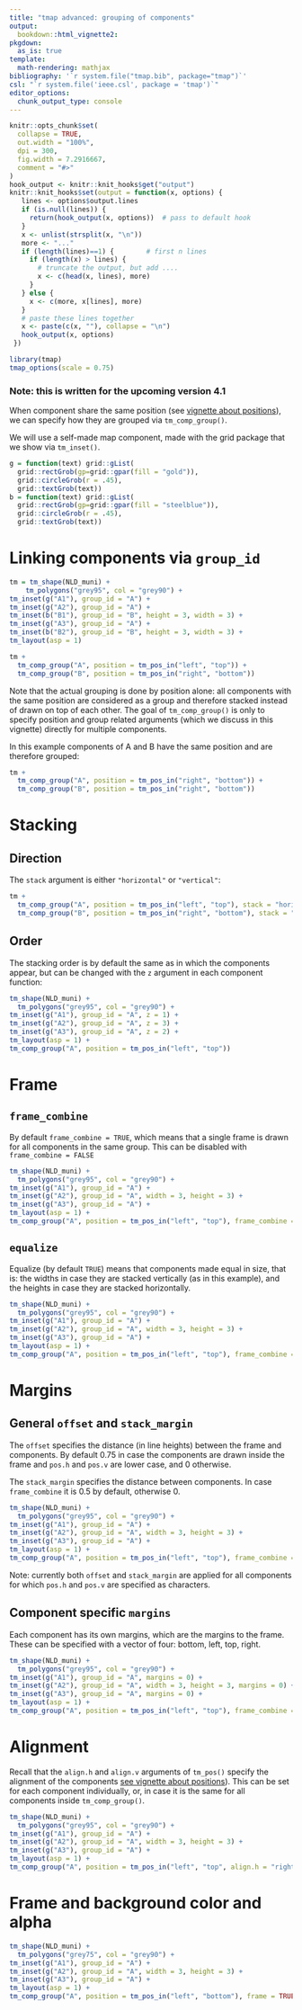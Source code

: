 ```yaml
---
title: "tmap advanced: grouping of components"
output: 
  bookdown::html_vignette2:
pkgdown:
  as_is: true
template:
  math-rendering: mathjax
bibliography: '`r system.file("tmap.bib", package="tmap")`'
csl: "`r system.file('ieee.csl', package = 'tmap')`"
editor_options: 
  chunk_output_type: console
---
```


```r
knitr::opts_chunk$set(
  collapse = TRUE,
  out.width = "100%",
  dpi = 300,
  fig.width = 7.2916667,
  comment = "#>"
)
hook_output <- knitr::knit_hooks$get("output")
knitr::knit_hooks$set(output = function(x, options) {
   lines <- options$output.lines
   if (is.null(lines)) {
     return(hook_output(x, options))  # pass to default hook
   }
   x <- unlist(strsplit(x, "\n"))
   more <- "..."
   if (length(lines)==1) {        # first n lines
     if (length(x) > lines) {
       # truncate the output, but add ....
       x <- c(head(x, lines), more)
     }
   } else {
     x <- c(more, x[lines], more)
   }
   # paste these lines together
   x <- paste(c(x, ""), collapse = "\n")
   hook_output(x, options)
 })

```


```r
library(tmap)
tmap_options(scale = 0.75)
```

### Note: this is written for the upcoming version 4.1

When component share the same position (see [vignette about positions](https://r-tmap.github.io/tmap/articles/adv_positions)), we can specify how they are grouped via `tm_comp_group()`.

We will use a self-made map component, made with the grid package that we show via `tm_inset()`.
```r
g = function(text) grid::gList(
  grid::rectGrob(gp=grid::gpar(fill = "gold")), 
  grid::circleGrob(r = .45), 
  grid::textGrob(text))
b = function(text) grid::gList(
  grid::rectGrob(gp=grid::gpar(fill = "steelblue")), 
  grid::circleGrob(r = .45), 
  grid::textGrob(text))
```

# Linking components via `group_id`

```r
tm = tm_shape(NLD_muni) +
	tm_polygons("grey95", col = "grey90") +
tm_inset(g("A1"), group_id = "A") +
tm_inset(g("A2"), group_id = "A") +
tm_inset(b("B1"), group_id = "B", height = 3, width = 3) +
tm_inset(g("A3"), group_id = "A") +
tm_inset(b("B2"), group_id = "B", height = 3, width = 3) +
tm_layout(asp = 1)

tm + 
  tm_comp_group("A", position = tm_pos_in("left", "top")) +
  tm_comp_group("B", position = tm_pos_in("right", "bottom"))
```

Note that the actual grouping is done by position alone: all components with the same position are considered as a group and therefore stacked instead of drawn on top of each other.
The goal of `tm_comp_group()` is only to specify position and group related arguments (which we discuss in this vignette) directly for multiple components.

In this example components of A and B have the same position and are therefore grouped:

```r
tm + 
  tm_comp_group("A", position = tm_pos_in("right", "bottom")) +
  tm_comp_group("B", position = tm_pos_in("right", "bottom"))
```


# Stacking

## Direction

The `stack` argument is either `"horizontal"` or `"vertical"`:

```r
tm + 
  tm_comp_group("A", position = tm_pos_in("left", "top"), stack = "horizontal") +
  tm_comp_group("B", position = tm_pos_in("right", "bottom"), stack = "vertical")
```

## Order

The stacking order is by default the same as in which the components appear, but can be changed with the `z` argument in each component function:

```r
tm_shape(NLD_muni) +
  tm_polygons("grey95", col = "grey90") +
tm_inset(g("A1"), group_id = "A", z = 1) +
tm_inset(g("A2"), group_id = "A", z = 3) +
tm_inset(g("A3"), group_id = "A", z = 2) +
tm_layout(asp = 1) +
tm_comp_group("A", position = tm_pos_in("left", "top")) 
```

# Frame

## `frame_combine`

By default `frame_combine = TRUE`, which means that a single frame is drawn for all components in the same group. This can be disabled with `frame_combine = FALSE`


```r
tm_shape(NLD_muni) +
  tm_polygons("grey95", col = "grey90") +
tm_inset(g("A1"), group_id = "A") +
tm_inset(g("A2"), group_id = "A", width = 3, height = 3) +
tm_inset(g("A3"), group_id = "A") +
tm_layout(asp = 1) +
tm_comp_group("A", position = tm_pos_in("left", "top"), frame_combine = FALSE) 
```

## `equalize`

Equalize (by default `TRUE`) means that components made equal in size, that is: the widths in case they are stacked vertically (as in this example), and the heights in case they are stacked horizontally.

```r
tm_shape(NLD_muni) +
  tm_polygons("grey95", col = "grey90") +
tm_inset(g("A1"), group_id = "A") +
tm_inset(g("A2"), group_id = "A", width = 3, height = 3) +
tm_inset(g("A3"), group_id = "A") +
tm_layout(asp = 1) +
tm_comp_group("A", position = tm_pos_in("left", "top"), frame_combine = FALSE, equalize = FALSE) 
```

# Margins

## General `offset` and `stack_margin`

The `offset` specifies the distance (in line heights) between the frame and components. By default 0.75 in case the components are drawn inside the frame and `pos.h` and `pos.v` are lower case, and 0 otherwise.

The `stack_margin` specifies the distance between components. In case `frame_combine` it is 0.5 by default, otherwise 0.

```r
tm_shape(NLD_muni) +
  tm_polygons("grey95", col = "grey90") +
tm_inset(g("A1"), group_id = "A") +
tm_inset(g("A2"), group_id = "A", width = 3, height = 3) +
tm_inset(g("A3"), group_id = "A") +
tm_layout(asp = 1) +
tm_comp_group("A", position = tm_pos_in("left", "top"), frame_combine = FALSE, equalize = FALSE, offset = 0, stack_margin = 1)
```

Note: currently both `offset` and `stack_margin` are applied for all components for which `pos.h` and `pos.v` are specified as characters.


## Component specific `margins`

Each component has its own margins, which are the margins to the frame. These can be specified with a vector of four: bottom, left, top, right.

```r
tm_shape(NLD_muni) +
  tm_polygons("grey95", col = "grey90") +
tm_inset(g("A1"), group_id = "A", margins = 0) +
tm_inset(g("A2"), group_id = "A", width = 3, height = 3, margins = 0) +
tm_inset(g("A3"), group_id = "A", margins = 0) +
tm_layout(asp = 1) +
tm_comp_group("A", position = tm_pos_in("left", "top"), frame_combine = T, frame = TRUE, offset = 0, stack_margin = 0)
```

# Alignment

Recall that the `align.h` and `align.v` arguments of `tm_pos()` specify the alignment of the components [see vignette about positions](https://r-tmap.github.io/tmap/articles/adv_positions)).
This can be set for each component individually, or, in case it is the same for all components inside `tm_comp_group()`.

```r
tm_shape(NLD_muni) +
  tm_polygons("grey95", col = "grey90") +
tm_inset(g("A1"), group_id = "A") +
tm_inset(g("A2"), group_id = "A", width = 3, height = 3) +
tm_inset(g("A3"), group_id = "A") +
tm_layout(asp = 1) +
tm_comp_group("A", position = tm_pos_in("left", "top", align.h = "right"), frame_combine = FALSE, equalize = FALSE, offset = 0, stack_margin = 0) 
```

# Frame and background color and alpha

```r
tm_shape(NLD_muni) +
  tm_polygons("grey75", col = "grey90") +
tm_inset(g("A1"), group_id = "A") +
tm_inset(g("A2"), group_id = "A", width = 3, height = 3) +
tm_inset(g("A3"), group_id = "A") +
tm_layout(asp = 1) +
tm_comp_group("A", position = tm_pos_in("left", "bottom"), frame = TRUE, bg.color = "purple", bg.alpha = 0.5)
```
